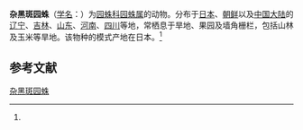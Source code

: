 {{Speciesbox
| name = 杂黑斑园蛛
| status = 
| status_system = 
| image = 
| genus = Araneus
| species = variegatus
| authority = (Yaginuma, 1960)<ref name='id13554'>{{cite web| url =http://www.bioinfo.cn/db05/BjdwSpecies.php?action=view&id=13554| title =杂黑斑园蛛| work =《中国动物物种编目数据库》| publisher =中国科学院微生物研究所| author =中国科学院动物研究所| accessdate =2009-04-28| deadurl =yes| archiveurl =https://web.archive.org/web/20131203122335/http://www.bioinfo.cn/db05/BjdwSpecies.php?action=view| archivedate =2013-12-03}}</ref>
}}

'''杂黑斑园蛛'''（[[学名|学名]]：{{lang|la|''Araneus variegatus''}}）为[[园蛛科|园蛛科]][[园蛛属|园蛛属]]的动物。分布于[[日本|日本]]、[[朝鲜|朝鲜]]以及[[中国大陆|中国大陆]]的[[辽宁|辽宁]]、[[吉林|吉林]]、[[山东|山东]]、[[河南|河南]]、[[四川|四川]]等地，常栖息于旱地、果园及墙角栅栏，包括山林及玉米等旱地。该物种的模式产地在日本。<ref name='id13554'/>

== 参考文献 ==
{{reflist}}

{{Wikispecies|Araneus variegatus}}
{{Taxonbar|from=Q2526988}}

[[Category:园蛛属|杂黑斑园蛛]]


{{蜘蛛小作品}}